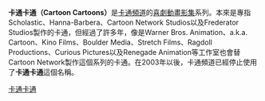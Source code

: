 
{{Unreferenced|time=2016-01-19T07:56:31+00:00}}
'''卡通卡通（Cartoon Cartoons）'''是[[卡通頻道|卡通頻道]]的[[喜劇|喜劇]][[動畫影集列表|動畫影集]]系列。本來是專指Scholastic、Hanna-Barbera、Cartoon Network Studios以及Frederator Studios製作的卡通，但經過了許多年，像是Warner Bros. Animation、a.k.a. Cartoon、Kino Films、Boulder Media、Stretch Films、Ragdoll Productions、Curious Pictures以及Renegade Animation等工作室也會替Cartoon Network製作這個系列的卡通。在2003年以後，卡通頻道已經停止使用了'''卡通卡通'''這個名稱。
{{ACG-stub}}
[[Category:卡通卡通|]]